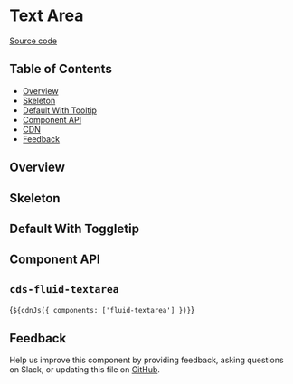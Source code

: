 
<Meta of={FluidTextAreaStories} />

# Text Area

[Source code](https://github.com/carbon-design-system/carbon/tree/main/packages/web-components/src/components/fluid-textarea)

## Table of Contents

- [Overview](#overview)
- [Skeleton](#skeleton)
- [Default With Tooltip](#default-with-tooltip)
- [Component API](#component-api)
- [CDN](#cdn)
- [Feedback](#feedback)

## Overview

<Canvas of={FluidTextAreaStories.Default} />

## Skeleton

<Canvas of={FluidTextAreaStories.Skeleton} />

## Default With Toggletip

<Canvas of={FluidTextAreaStories.DefaultWithToggletip} />

## Component API

## `cds-fluid-textarea`

<ArgTypes of="cds-textarea" />

<Markdown>{`${cdnJs({ components: ['fluid-textarea'] })}`}</Markdown>

## Feedback

Help us improve this component by providing feedback, asking questions on Slack,
or updating this file on
[GitHub](https://github.com/carbon-design-system/carbon/edit/main/packages/web-components/src/components/fluid-textarea/fluid-textarea.mdx).
